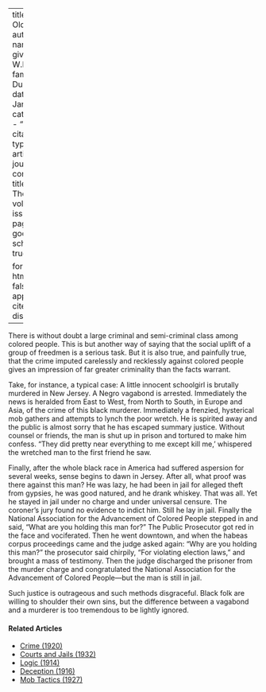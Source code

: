 
---
title: 'The Old Story'
author:
  - name:
      given: W.E.B.
      family: Du Bois
date: Jan. 1911
categories: 
  - ""
citation: 
  type: article-journal
  container-title: The Crisis
  volume: 1
  issue: 3
  page: 20
google-scholar: true

format:
  html:
    toc: false
    appendix-cite-as: display
---




There is without doubt a large criminal and semi-criminal class among colored people. This is but another way of saying that the social uplift of a group of freedmen is a serious task. But it is also true, and painfully true, that the crime imputed carelessly and recklessly against colored people gives an impression of far greater criminality than the facts warrant.

Take, for instance, a typical case: A little innocent schoolgirl is brutally murdered in New Jersey. A Negro vagabond is arrested. Immediately the news is heralded from East to West, from North to South, in Europe and Asia, of the crime of this black murderer. Immediately a frenzied, hysterical mob gathers and attempts to lynch the poor wretch. He is spirited away and the public is almost sorry that he has escaped summary justice. Without counsel or friends, the man is shut up in prison and tortured to make him confess. "They did pretty near everything to me except kill me,' whispered the wretched man to the first friend he saw.

Finally, after the whole black race in America had suffered aspersion for several weeks, sense begins to dawn in Jersey. After all, what proof was there against this man? He was lazy, he had been in jail for alleged theft from gypsies, he was good natured, and he drank whiskey. That was all. Yet he stayed in jail under no charge and under universal censure. The coroner's jury found no evidence to indict him. Still he lay in jail. Finally the National Association for the Advancement of Colored People stepped in and said, "What are you holding this man for?" The Public Prosecutor got red in the face and vociferated. Then he went downtown, and when the habeas corpus proceedings came and the judge asked again: "Why are you holding this man?" the prosecutor said chirpily, "For violating election laws," and brought a mass of testimony. Then the judge discharged the prisoner from the murder charge and congratulated the National Association for the Advancement of Colored People---but the man is still in jail.

Such justice is outrageous and such methods disgraceful. Black folk are willing to shoulder their own sins, but the difference between a vagabond and a murderer is too tremendous to be lightly ignored.

<!-- Similar articles start here -->
<div  class="clear-wrap"></div>

#### Related Articles

* [Crime (1920)](/Volumes/19/04/crime.html)
* [Courts and Jails (1932)](/Volumes/39/04/courts_and_jails.html)
* [Logic (1914)](/Volumes/09/03/logic.html)
* [Deception (1916)](/Volumes/12/02/deception.html)
* [Mob Tactics (1927)](/Volumes/34/06/mob_tactics.html)

<!-- Similar articles end here -->
